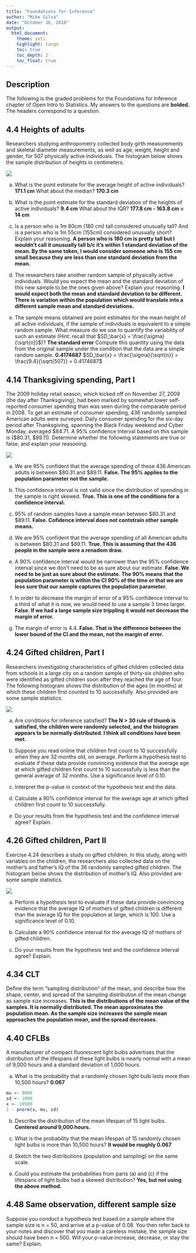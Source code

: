 ```yaml
---
title: "Foundations for Inference"
author: "Mike Silva"
date: "October 16, 2018"
output:
  html_document:
    theme: yeti
    highlight: tango
    toc: true
    toc_depth: 2
    toc_float: true
---
```


## Description

The following is the graded problems for the Foundations for Inference chapter of Open Intro to Statistics.  My answers to the questions are **bolded.**  The headers correspond to a question.

## 4.4 Heights of adults
Researchers studying anthropometry collected body girth measurements and skeletal diameter measurements, as well as age, weight, height and gender, for 507 physically active individuals. The histogram below shows the sample distribution of heights in centimeters.

![ ](https://github.com/mikeasilva/CUNY-SPS/raw/master/DATA606/Figures/4_4.png)

(a) What is the point estimate for the average height of active individuals? **171.1 cm** What about the median? **170.3 cm** 

(b) What is the point estimate for the standard deviation of the heights of active individuals? **9.4 cm** What about the IQR? **177.8 cm - 163.8 cm = 14 cm** 

(c) Is a person who is 1m 80cm (180 cm) tall considered unusually tall? And is a person who is 1m 55cm (155cm) considered unusually short? Explain your reasoning.  **A person who is 180 cm is pretty tall but I wouldn't call it unusually tall b/c it's within 1 standard deviation of the mean.  By the same token, I would consider someone who is 155 cm small because they are less than one standard deviation from the mean.**

(d) The researchers take another random sample of physically active individuals. Would you expect the mean and the standard deviation of this new sample to be the ones given above? Explain your reasoning. **I would expect both the mean and standard deviation to be different.  There is variation within the population which would translate into a different sample mean and standard deviations.**

(e) The sample means obtained are point estimates for the mean height of all active individuals, if the sample of individuals is equivalent to a simple random sample. What measure do we use to quantify the variability of such an estimate (Hint: recall that $SD_\bar{x} = \frac{\sigma}{\sqrt{n}}$)? **The standard error**  Compute this quantity using the data from the original sample under the condition that the data are a simple random sample. **0.4174687**
$SD_\bar{x} = \frac{\sigma}{\sqrt{n}} = \frac{9.4}{\sqrt{507}} = 0.4174687$ 

## 4.14 Thanksgiving spending, Part I

The 2009 holiday retail season, which kicked off on November 27, 2009 (the day after Thanksgiving), had been marked by somewhat lower self-reported consumer spending than was seen during the comparable period in 2008. To get an estimate of consumer spending, 436 randomly sampled American adults were surveyed. Daily consumer spending for the six-day period after Thanksgiving, spanning the Black Friday weekend and Cyber Monday, averaged $84.71. A 95% confidence interval based on this sample is ($80.31, $89.11). Determine whether the following statements are true or false, and explain your reasoning.

![ ](https://github.com/mikeasilva/CUNY-SPS/raw/master/DATA606/Figures/4_14.png)

(a) We are 95% confident that the average spending of these 436 American adults is between $80.31 and $89.11. **False.  The 95% applies to the population parameter not the sample.**

(b) This confidence interval is not valid since the distribution of spending in the sample is right skewed.  **True.  This is one of the conditions for a confidence interval.**

(c) 95% of random samples have a sample mean between $80.31 and $89.11. **False.  Cofidence interval does not contstrain other sample means.**

(d) We are 95% confident that the average spending of all American adults is between $80.31 and $89.11. **True.  This is assuming that the 436 people in the sample were a renadom draw.**

(e) A 90% confidence interval would be narrower than the 95% confidence interval since we don’t need to be as sure about our estimate. **False.  We need to be just as sure about the estimate.  The 90% means that the population parameter is within the CI 90% of the time or that we are less sure that our sample captures the population parameter.**

(f) In order to decrease the margin of error of a 95% confidence interval to a third of what it is now, we would need to use a sample 3 times larger. **False.  If we had a large sample size trippling it would not decrease the margin of error.**

(g) The margin of error is 4.4. **False.  That is the difference between the lower bound of the CI and the mean, not the margin of error.**

## 4.24 Gifted children, Part I

Researchers investigating characteristics of gifted children collected data from schools in a large city on a random sample of thirty-six children who were identified as gifted children soon after they reached the age of four. The following histogram shows the distribution of the ages (in months) at which these children first counted to 10 successfully. Also provided are some sample statistics.

![ ](https://github.com/mikeasilva/CUNY-SPS/raw/master/DATA606/Figures/4_24.png)

(a) Are conditions for inference satisfied? **The N > 30 rule of thumb is satisfied, the children were randomly selected, and the histogram appears to be normally distributed.  I think all conditions have been met.**

(b) Suppose you read online that children first count to 10 successfully when they are 32 months old, on average. Perform a hypothesis test to evaluate if these data provide convincing evidence that the average age at which gifted children first count to 10 successfully is less than the general average of 32 months. Use a significance level of 0.10.

(c) Interpret the p-value in context of the hypothesis test and the data.

(d) Calculate a 90% confidence interval for the average age at which gifted children first count to 10 successfully.

(e) Do your results from the hypothesis test and the confidence interval agree? Explain.

## 4.26 Gifted children, Part II

Exercise 4.24 describes a study on gifted children. In this study, along with variables on the children, the researchers also collected data on the mother’s and father’s IQ of the 36 randomly sampled gifted children. The histogram below shows the distribution of mother’s IQ. Also provided are some sample statistics.

![ ](https://github.com/mikeasilva/CUNY-SPS/raw/master/DATA606/Figures/4_26.png)

(a) Perform a hypothesis test to evaluate if these data provide convincing evidence that the average IQ of mothers of gifted children is different than the average IQ for the population at large, which is 100. Use a significance level of 0.10.

(b) Calculate a 90% confidence interval for the average IQ of mothers of gifted children.

(c) Do your results from the hypothesis test and the confidence interval agree? Explain.

## 4.34 CLT

Define the term “sampling distribution” of the mean, and describe how the shape, center, and spread of the sampling distribution of the mean change as sample size increases.  **This is the distributions of the mean value of the samples.  It is normally distributed.  The mean approximates the population mean.  As the sample size increases the sample mean approaches the population mean, and the spread decreases.**

## 4.40 CFLBs

A manufacturer of compact fluorescent light bulbs advertises that the distribution of the lifespans of these light bulbs is nearly normal with a mean of 9,000 hours and a standard deviation of 1,000 hours.

(a) What is the probability that a randomly chosen light bulb lasts more than 10,500 hours? **0.067**

```r
mu <- 9000 
sd <- 1000
x <- 10500
1 - pnorm(x, mu, sd)
```

(b) Describe the distribution of the mean lifespan of 15 light bulbs. **Centered around 9,000 hours.**

(c) What is the probability that the mean lifespan of 15 randomly chosen light bulbs is more than 10,500 hours? **It would be roughly 0.067**

(d) Sketch the two distributions (population and sampling) on the same scale.

(e) Could you estimate the probabilities from parts (a) and (c) if the lifespans of light bulbs had a skewed distribution? **Yes, but not using the above method.**

## 4.48 Same observation, different sample size

Suppose you conduct a hypothesis test based on a sample where the sample size is n = 50, and arrive at a p-value of 0.08. You then refer back to your notes and discover that you made a careless mistake, the sample size should have been n = 500. Will your p-value increase, decrease, or stay the same? Explain.
